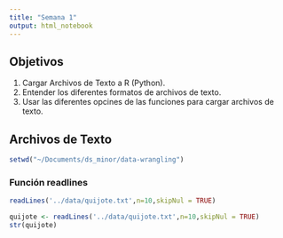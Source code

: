 ```yaml
---
title: "Semana 1"
output: html_notebook
---
```


## Objetivos

1. Cargar Archivos de Texto a R (Python).
2. Entender los diferentes formatos de archivos de texto.
3. Usar las diferentes opcines de las funciones para cargar archivos de texto.

## Archivos de Texto


```r
setwd("~/Documents/ds_minor/data-wrangling")
```

### Función readlines

```r
readLines('../data/quijote.txt',n=10,skipNul = TRUE)
```


```r
quijote <- readLines('../data/quijote.txt',n=10,skipNul = TRUE)
str(quijote)
```










